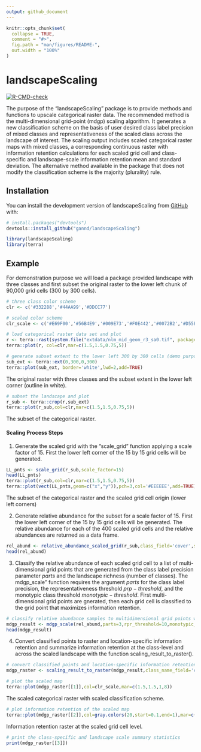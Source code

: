 ```yaml
---
output: github_document
---
```


<!-- README.md is generated from README.Rmd. Please edit that file -->

```r
knitr::opts_chunk$set(
  collapse = TRUE,
  comment = "#>",
  fig.path = "man/figures/README-",
  out.width = "100%"
)
```

# landscapeScaling

<!-- badges: start -->

[![R-CMD-check](https://github.com/gannd/landscapeScaling/actions/workflows/R-CMD-check.yaml/badge.svg)](https://github.com/gannd/landscapeScaling/actions/workflows/R-CMD-check.yaml)
<!-- badges: end -->

The purpose of the "landscapeScaling" package is to provide methods and functions to upscale categorical raster data. The recommended method is the multi-dimensional grid-point (mdgp) scaling algorithm. It generates a new classification scheme on the basis of user desired class label precision of mixed classes and representativeness of the scaled class across the landscape of interest. The scaling output includes scaled categorical raster maps with mixed classes, a corresponding continuous raster with information retention  calculations for each scaled grid cell and class-specific and landscape-scale information retention mean and standard deviation. The alternative method available in the package that does not modify the classification scheme is the majority (plurality) rule.

## Installation

You can install the development version of landscapeScaling from [GitHub](https://github.com/) with:

``` r
# install.packages("devtools")
devtools::install_github("gannd/landscapeScaling")
```
```r
library(landscapeScaling)
library(terra)
```


## Example

For demonstration purpose we will load a package provided landscape with three classes and first subset the original raster to the lower left chunk of 90,000 grid cells (300 by 300 cells).

```r
# three class color scheme
clr <- c('#332288','#44AA99','#DDCC77')

# scaled color scheme
clr_scale <- c('#E69F00','#56B4E9','#009E73','#F0E442','#0072B2','#D55E00')

# load categorical raster data set and plot
r <- terra::rast(system.file("extdata/nlm_mid_geom_r3_sa0.tif", package = "landscapeScaling"))
terra::plot(r, col=clr,mar=c(1.5,1.5,0.75,5))

# generate subset extent to the lower left 300 by 300 cells (demo purpose) and add to plot
sub_ext <- terra::ext(0,300,0,300)
terra::plot(sub_ext, border='white',lwd=2,add=TRUE)
```

The original raster with three classes and the subset extent in the lower left corner (outline in white).

```r
# subset the landscape and plot 
r_sub <- terra::crop(r,sub_ext)
terra::plot(r_sub,col=clr,mar=c(1.5,1.5,0.75,5))
```

The subset of the categorical raster.   

#### Scaling Process Steps

(1) Generate the scaled grid with the "scale_grid" function applying a scale factor of 15. First the lower left corner of the 15 by 15 grid cells will be generated.
```r
LL_pnts <- scale_grid(r_sub,scale_factor=15)
head(LL_pnts)
terra::plot(r_sub,col=clr,mar=c(1.5,1.5,0.75,5))
terra::plot(vect(LL_pnts,geom=c("x","y")),pch=3,col='#EEEEEE',add=TRUE)
```

The subset of the categorical raster and the scaled grid cell origin (lower left corners) 

(2) Generate relative abundance for the subset for a scale factor of 15. First the lower left corner of the 15 by 15 grid cells will be generated. The relative abundance for each of the 400 scaled grid cells and the relative abundances are returned as a data frame.
```r
rel_abund <- relative_abundance_scaled_grid(r_sub,class_field='cover',scale_factor=15)
head(rel_abund)
```
  
(3) Classify the relative abundance of each scaled grid cell to a list of multi-dimensional grid points that are generated from the class label precision parameter $parts$ and the landscape richness (number of classes). The mdgp_scale" function requires the argument $parts$ for the class label precision, the representativeness threshold $prp-threshold$, and the monotypic class threshold $monotypic-threshold$. First multi-dimensional grid points are gnerated, then each grid cell is classified to the grid point that maximizes information retention.
```r
# classify relative abundance samples to multidimensional grid points with a 33.3% class label precision and a 10 percent representativeness threshold and a monotypic class threshold of 90%
mdgp_result <- mdgp_scale(rel_abund,parts=3,rpr_threshold=10,monotypic_threshold=90)
head(mdgp_result)
```

(4) Convert classified points to raster and location-specific information retention and summarize information retention at the class-level and across the scaled landscape with the function scaling_result_to_raster().
```r
# convert classified points and location-specific information retention to raster
mdgp_raster <- scaling_result_to_raster(mdgp_result,class_name_field='class_name',scale_factor=15)

# plot the scaled map
terra::plot(mdgp_raster[[1]],col=clr_scale,mar=c(1.5,1.5,1,8))
```

The scaled categorical raster with scaled classification scheme.  

```r
# plot information retention of the scaled map
terra::plot(mdgp_raster[[2]],col=gray.colors(20,start=0.1,end=1),mar=c(1.5,1,1,8))
```

Information retention raster at the scaled grid cell level.

```r
# print the class-specific and landscape scale summary statistics 
print(mdgp_raster[[3]])
```
